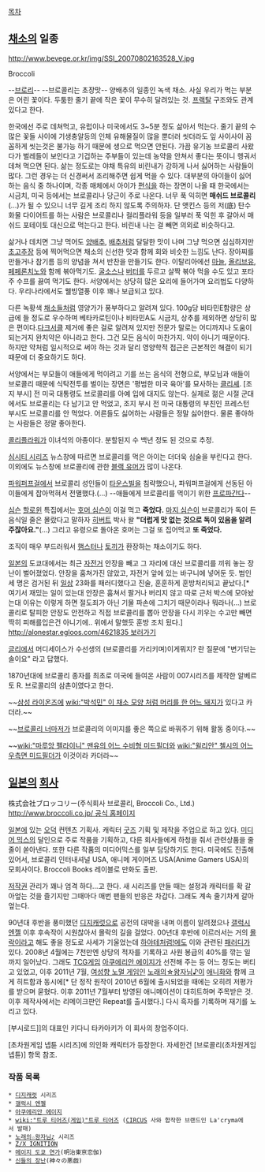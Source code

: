 [[목차]]
== [[채소]]의 일종 ==
http://www.bevege.or.kr/img/SSI_20070802163528_V.jpg

Broccoli

--[[브로리]]--
--브로콜리는 초장맛--
양배추의 일종인 녹색 채소. 사실 우리가 먹는 부분은 어린 꽃이다. 두툼한 줄기 끝에 작은 꽃이 무수히 달려있는 것. [[프랙탈]] 구조와도 관계있다고 한다.

한국에선 주로 데쳐먹고, 유럽이나 미국에서도 3~5분 정도 삶아서 먹는다. 줄기 끝의 수많은 꽃들 사이에 기생충알등의 인체 유해물질이 많을 뿐더러 씻더라도 잎 사이사이 꼼꼼하게 씻는것은 불가능 하기 때문에 생으로 먹으면 안된다. 가끔 유기농 브로콜리 사왔다가 벌레들이 보인다고 기겁하는 주부들이 있는데 농약을 안쳐서 좋다는 뜻이니 헹궈서 데쳐 먹으면 된다. 삶는 정도로는 야채 특유의 비린내가 강하게 나서 싫어하는 사람들이 많다. 그런 경우는 더 신경써서 조리해주면 쉽게 먹을 수 있다. 대부분의 아이들이 싫어하는 음식 중 하나이며, 각종 매체에서 아이가 [[편식]]을 하는 장면이 나올 때 한국에서는 시금치, 미국 등에서는 브로콜리나 당근이 주로 나온다. 너무 푹 익히면 '''매쉬드 브로콜리'''(...)가 될 수 있으니 너무 길게 조리 하지 않도록 주의하자. 단 앳킨스 등의 저(底) 탄수화물 다이어트를 하는 사람은 브로콜리나 컬리플라워 등을 일부러 푹 익힌 후 갈아서 매쉬드 포테이토 대신으로 먹는다고 한다. 비린내 나는 걸 빼면 의외로 비슷하다고. 

삶거나 데치면 그냥 먹어도 [[양배추]], [[배추]]처럼 달달한 맛이 나며 그냥 먹으면 심심하지만 [[초고추장]] 등에 찍어먹으면 채소의 신선한 맛과 함께 회와 비슷한 느낌도 난다. 장아찌를 만들거나 참기름 등의 양념을 쳐서 반찬을 만들기도 한다. 이탈리아에선 [[마늘]], [[올리브유]], [[페페론치노]]와 함께 볶아먹기도. [[굴소스]]나 [[버터]]를 두르고 살짝 볶아 먹을 수도 있고 포타주 수프를 끓여 먹기도 한다. 서양에서는 상당히 많은 요리에 들어가며 요리법도 다양하다. 우리나라에서도 웰빙열풍 이후 꽤나 보급되고 있다.

다른 녹황색 [[채소]]들처럼 영양가가 풍부하다고 알려져 있다. 100g당 비타민E함량은 상급에 들 정도로 우수하며 베타카로틴이나 비타민A도 시금치, 상추를 제외하면 상당히 많은 편이다.[[다크서클]] 제거에 좋은 걸로 알려져 있지만 전문가 말로는 어디까지나 도움이 되는거지 완치약은 아니라고 한다. 그건 모든 음식이 마찬가지. 약이 아니기 때문이다. 하지만 약처럼 일시적으로 써야 하는 것과 달리 영양학적 접근은 근본적인 해결이 되기 때문에 더 중요하기도 하다.

서양에서는 부모들이 애들에게 먹이려고 기를 쓰는 음식의 전형으로, 부모님과 애들이 브로콜리 때문에 식탁전투를 벌이는 장면은 '평범한 미국 육아'를 묘사하는 [[클리셰]]. [조지 부시] 전 미국 대통령도 브로콜리를 아예 입에 대지도 않는다. 실제로 젊은 시절 군대에서도 브로콜리는 다 남기고 안 먹었고, 조지 부시 전 미국 대통령의 부친인 프레스턴 부시도 브로콜리를 안 먹었다. 어른들도 싫어하는 사람들은 정말 싫어한다. 물론 좋아하는 사람들은 정말 좋아한다.

[[콜리플라워]]가 이녀석의 아종이다. 분할된지 수 백년 정도 된 것으로 추정.

[[심시티 시리즈]] 뉴스창에 따르면 브로콜리를 먹은 아이는 더더욱 심술을 부린다고 한다. 이외에도 뉴스창에 브로콜리에 관한 [[블랙 코미디|블랙 유머]]가 많이 나온다.

[[파워퍼프걸]]에서 브로콜리 성인들이 [[타운스빌]]을 침략했으나, 파워퍼프걸에게 선동된 아이들에게 잡아먹혀서 전멸했다.(…) --애들에게 브로콜리를 먹이기 위한 [[프로파간다]]--

[[심슨]] [[할로윈]] 특집에서는 [[호머 심슨]]이 이걸 먹고 '''죽었다.''' [[마지 심슨]]이 브로콜리가 독이 든 음식일 줄은 몰랐다고 말하자 [[히버트]] 박사 왈 '''"더럽게 맛 없는 것으로 독이 있음을 알려주잖아요."'''(...) 그리고 유령으로 돌아온 호머는 그걸 또 집어먹고 '''또 죽었다.'''

조직이 매우 부드러워서 [[햄스터]]나 [[토끼]]가 환장하는 채소이기도 하다.

[[일본]]의 도쿄대에서는 최근 [[자전거]] 안장을 빼고 그 자리에 대신 브로콜리를 끼워 놓는 장난이 벌어졌었다. 안장을 훔쳐가진 않았고, 자전거 앞에 있는 바구니에 넣어둔 듯.
범인 세 명은 검거된 뒤 [[일상]] 23화를 패러디했다고 진술, 훈훈하게 훈방처리되고 끝났다.[* 여기서 재밌는 일이 있는대 안장은 훔쳐서 팔거나 버리지 않고 따로 근처 박스에 모아놨는대 이유는 이렇게 하면 절도죄가 아닌 기물 파손에 그치기 때문이라나 뭐라나(...) 브로콜리로 탈피한 안장도 안전하고 직접 브로콜리를 뽑아 안장을 다시 끼우는 수고만 빼면 딱히 피해를입은건 아니기에.. 위에서 말했듯 훈방 조치 됬다.] [[http://alonestar.egloos.com/4621835 보러가기]]

[[글리]]에서 머디세이스가 수선생의 (브로콜리를 가리키며)이게뭐지? 란 질문에 "변기닦는 솔이요" 라고 답했다.

1870년대에 브로콜리 종자를 최초로 미국에 들여온 사람이 007시리즈를 제작한 알베르토 R. 브로콜리의 삼촌이였다고 한다. 

~~[[삼성 라이온즈]]에 [[wiki:"박석민" 이 채소 모양 처럼 머리를 한 어느 돼지]]가 있다고 카더라.~~

~~[[브로콜리 너마저]]가 브로콜리의 이미지를 좋은 쪽으로 바꿔주기 위해 활동 중이다.~~

~~[[wiki:"마루앙 펠라이니" 맨유의 어느 수비형 미드필더]]와 [[wiki:"윌리안" 첼시의 어느 우측면 미드필더]]가 이것이라 카더라~~
== [[일본]]의 [[회사]] ==
株式会社ブロッコリー(주식회사 브로콜리, Broccoli Co., Ltd.)
[[http://www.broccoli.co.jp/ 공식 홈페이지]]

[[일본]]에 있는 [[오덕]] 컨텐츠 기획사. 캐릭터 [[굿즈]] 기획 및 제작을 주업으로 하고 있다. [[미디어 믹스]]의 달인으로 주로 작품을 기획하고, 다른 회사들에게 하청을 줘서 관련상품을 줄줄이 쏟아낸다. 또한 다른 작품의 미디어믹스를 일부 담당하기도 한다.
미국에도 진출해 있어서, 브로콜리 인터내셔널 USA, 애니메 게이머즈 USA(Anime Gamers USA)의 모회사이다. Broccoli Books 레이블로 만화도 출판.

[[저작권]] 관리가 꽤나 엄격 하다…고 한다.
새 시리즈를 만들 때는 설정과 캐릭터를 확 갈아엎는 것을 즐기지만 그때마다 매번 팬들의 반응은 차갑다. 그래도 계속 줄기차게 갈아엎는다. 

90년대 후반을 풍미했던 [[디지캐럿]]으로 공전의 대박을 내며 이름이 알려졌으나 [[갤럭시 엔젤]] 이후 후속작이 시원찮아서 몰락의 길을 걸었다. 00년대 후반에 이르러서는 거의 [[몰락]]이라고 해도 좋을 정도로 사세가 기울었는데 [[하야테처럼!]]에도 이와 관련된 [[패러디]]가 있다. 2008년 4월에는 7천만엔 상당의 적자를 기록하고 사원 봉급의 40%를 깎는 일까지 일어났다.
그래도 [[TCG]]게임 [[아쿠에리안 에이지]]가 선전해 주는 등 어느 정도는 버티고 있었고,  이후 2011년 7월, [[여성향 노멀 게임]]인 [[노래의☆왕자님♪]]이 [[애니화]]와 함께 크게 히트함과 동시에[* 단 정작 원작이 2010년 6월에 출시되었을 때에는 오히려 저평가를 받으며 묻혔다. 이후 2011년 7월부터 방영된 애니메이션이 대히트하며 주목받은 것. 이후 제작사에서는 리메이크판인 Repeat를 출시했다.] 다시 흑자를 기록하며 재기를 노리고 있다. 

[부시로드]]의 대표인 키다니 타카아키가 이 회사의 창업주이다.

[초차원게임 넵튠 시리즈]에 의인화 캐릭터가 등장한다. 자세한건 [브로콜리(초차원게임 넵튠)] 항목 참조.

=== 작품 목록 ===
 * [[디지캐럿]] 시리즈
 * [[갤럭시 엔젤]]
 * [[아쿠에리안 에이지]]
 * [[wiki:"트루 티어즈(게임)"트루 티어즈]] ([[CIRCUS]] 사와 합작한 브랜드인 La'cryma에서 발매)
 * [[노래의☆왕자님♪]] 시리즈
 * [[Z/X IGNITION]]
 * [[메이지 도쿄 연가]](明治東亰恋伽)
 * [[신들의 장난]](神々の悪戯)
